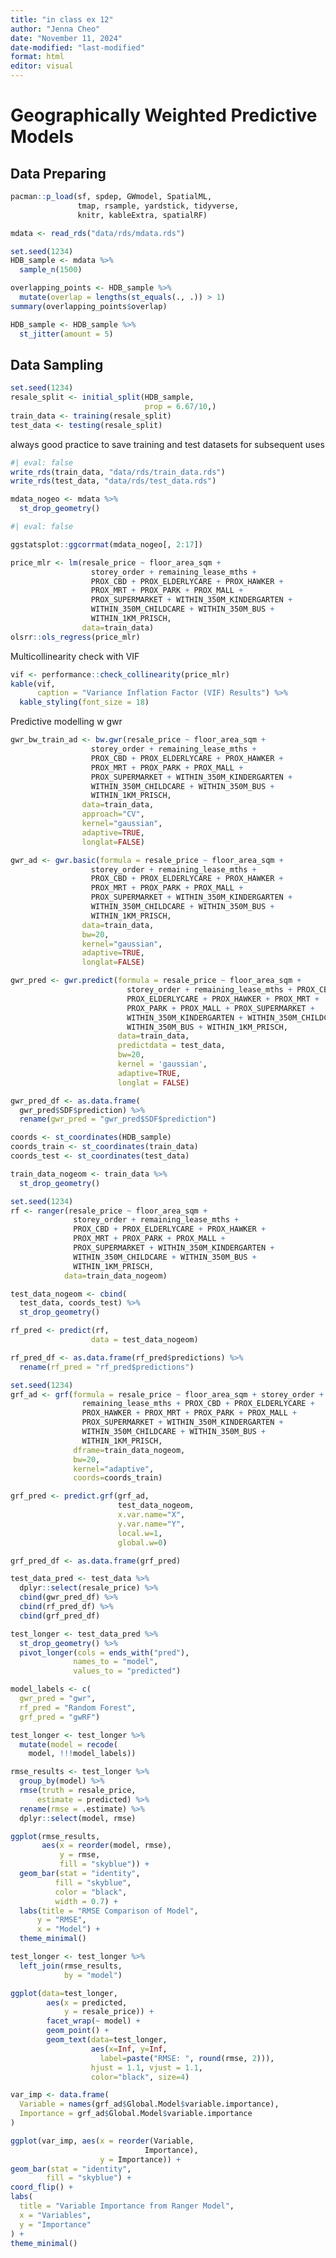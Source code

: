 ```yaml
---
title: "in class ex 12"
author: "Jenna Cheo"
date: "November 11, 2024"
date-modified: "last-modified"
format: html
editor: visual
---
```


# Geographically Weighted Predictive Models

## Data Preparing

```r
pacman::p_load(sf, spdep, GWmodel, SpatialML, 
               tmap, rsample, yardstick, tidyverse,
               knitr, kableExtra, spatialRF)
```

```r
mdata <- read_rds("data/rds/mdata.rds")
```

```r
set.seed(1234)
HDB_sample <- mdata %>%
  sample_n(1500)
```

```r
overlapping_points <- HDB_sample %>%
  mutate(overlap = lengths(st_equals(., .)) > 1)
summary(overlapping_points$overlap)
```

```r
HDB_sample <- HDB_sample %>%
  st_jitter(amount = 5)
```

## Data Sampling

```r
set.seed(1234)
resale_split <- initial_split(HDB_sample, 
                              prop = 6.67/10,)
train_data <- training(resale_split)
test_data <- testing(resale_split)
```

always good practice to save training and test datasets for subsequent uses

```r
#| eval: false
write_rds(train_data, "data/rds/train_data.rds")
write_rds(test_data, "data/rds/test_data.rds")
```

```r
mdata_nogeo <- mdata %>%
  st_drop_geometry()
```

```r
#| eval: false

ggstatsplot::ggcorrmat(mdata_nogeo[, 2:17])
```

```r
price_mlr <- lm(resale_price ~ floor_area_sqm +
                  storey_order + remaining_lease_mths +
                  PROX_CBD + PROX_ELDERLYCARE + PROX_HAWKER +
                  PROX_MRT + PROX_PARK + PROX_MALL + 
                  PROX_SUPERMARKET + WITHIN_350M_KINDERGARTEN +
                  WITHIN_350M_CHILDCARE + WITHIN_350M_BUS +
                  WITHIN_1KM_PRISCH,
                data=train_data)
olsrr::ols_regress(price_mlr)
```

Multicollinearity check with VIF

```r
vif <- performance::check_collinearity(price_mlr)
kable(vif, 
      caption = "Variance Inflation Factor (VIF) Results") %>%
  kable_styling(font_size = 18) 
```

Predictive modelling w gwr

```r
gwr_bw_train_ad <- bw.gwr(resale_price ~ floor_area_sqm +
                  storey_order + remaining_lease_mths +
                  PROX_CBD + PROX_ELDERLYCARE + PROX_HAWKER +
                  PROX_MRT + PROX_PARK + PROX_MALL + 
                  PROX_SUPERMARKET + WITHIN_350M_KINDERGARTEN +
                  WITHIN_350M_CHILDCARE + WITHIN_350M_BUS +
                  WITHIN_1KM_PRISCH,
                data=train_data,
                approach="CV",
                kernel="gaussian",
                adaptive=TRUE,
                longlat=FALSE)
```

```r
gwr_ad <- gwr.basic(formula = resale_price ~ floor_area_sqm +
                  storey_order + remaining_lease_mths +
                  PROX_CBD + PROX_ELDERLYCARE + PROX_HAWKER +
                  PROX_MRT + PROX_PARK + PROX_MALL + 
                  PROX_SUPERMARKET + WITHIN_350M_KINDERGARTEN +
                  WITHIN_350M_CHILDCARE + WITHIN_350M_BUS +
                  WITHIN_1KM_PRISCH,
                data=train_data,
                bw=20,
                kernel="gaussian",
                adaptive=TRUE,
                longlat=FALSE)
```

```r
gwr_pred <- gwr.predict(formula = resale_price ~ floor_area_sqm +
                          storey_order + remaining_lease_mths + PROX_CBD +
                          PROX_ELDERLYCARE + PROX_HAWKER + PROX_MRT + 
                          PROX_PARK + PROX_MALL + PROX_SUPERMARKET + 
                          WITHIN_350M_KINDERGARTEN + WITHIN_350M_CHILDCARE +
                          WITHIN_350M_BUS + WITHIN_1KM_PRISCH, 
                        data=train_data, 
                        predictdata = test_data, 
                        bw=20, 
                        kernel = 'gaussian', 
                        adaptive=TRUE, 
                        longlat = FALSE)
```

```r
gwr_pred_df <- as.data.frame(
  gwr_pred$SDF$prediction) %>%
  rename(gwr_pred = "gwr_pred$SDF$prediction")
```

```r
coords <- st_coordinates(HDB_sample)
coords_train <- st_coordinates(train_data)
coords_test <- st_coordinates(test_data)
```

```r
train_data_nogeom <- train_data %>% 
  st_drop_geometry()
```

```r
set.seed(1234)
rf <- ranger(resale_price ~ floor_area_sqm +
              storey_order + remaining_lease_mths +
              PROX_CBD + PROX_ELDERLYCARE + PROX_HAWKER +
              PROX_MRT + PROX_PARK + PROX_MALL + 
              PROX_SUPERMARKET + WITHIN_350M_KINDERGARTEN +
              WITHIN_350M_CHILDCARE + WITHIN_350M_BUS +
              WITHIN_1KM_PRISCH,
            data=train_data_nogeom)
```

```r
test_data_nogeom <- cbind(
  test_data, coords_test) %>%
  st_drop_geometry()
```

```r
rf_pred <- predict(rf,
                  data = test_data_nogeom)
```

```r
rf_pred_df <- as.data.frame(rf_pred$predictions) %>%
  rename(rf_pred = "rf_pred$predictions")
```

```r
set.seed(1234)
grf_ad <- grf(formula = resale_price ~ floor_area_sqm + storey_order +
                remaining_lease_mths + PROX_CBD + PROX_ELDERLYCARE + 
                PROX_HAWKER + PROX_MRT + PROX_PARK + PROX_MALL + 
                PROX_SUPERMARKET + WITHIN_350M_KINDERGARTEN +
                WITHIN_350M_CHILDCARE + WITHIN_350M_BUS +
                WITHIN_1KM_PRISCH,
              dframe=train_data_nogeom, 
              bw=20,
              kernel="adaptive",
              coords=coords_train)
```

```r
grf_pred <- predict.grf(grf_ad,
                        test_data_nogeom,
                        x.var.name="X",
                        y.var.name="Y",
                        local.w=1,
                        global.w=0)
```

```r
grf_pred_df <- as.data.frame(grf_pred)
```

```r
test_data_pred <- test_data %>%
  dplyr::select(resale_price) %>%
  cbind(gwr_pred_df) %>% 
  cbind(rf_pred_df) %>%
  cbind(grf_pred_df)
```

```r
test_longer <- test_data_pred %>%
  st_drop_geometry() %>%
  pivot_longer(cols = ends_with("pred"),
              names_to = "model",
              values_to = "predicted")
```

```r
model_labels <- c(
  gwr_pred = "gwr",
  rf_pred = "Random Forest",
  grf_pred = "gwRF")

test_longer <- test_longer %>%
  mutate(model = recode(
    model, !!!model_labels))
```

```r
rmse_results <- test_longer %>%
  group_by(model) %>%
  rmse(truth = resale_price,
      estimate = predicted) %>%
  rename(rmse = .estimate) %>%
  dplyr::select(model, rmse)
```

```r
ggplot(rmse_results,
       aes(x = reorder(model, rmse),
           y = rmse,
           fill = "skyblue")) +
  geom_bar(stat = "identity",
          fill = "skyblue", 
          color = "black", 
          width = 0.7) +
  labs(title = "RMSE Comparison of Model",
      y = "RMSE", 
      x = "Model") +
  theme_minimal()
```

```r
test_longer <- test_longer %>%
  left_join(rmse_results,
            by = "model")

ggplot(data=test_longer,
        aes(x = predicted,
            y = resale_price)) +
        facet_wrap(~ model) +
        geom_point() +
        geom_text(data=test_longer, 
                  aes(x=Inf, y=Inf,
                    label=paste("RMSE: ", round(rmse, 2))),
                  hjust = 1.1, vjust = 1.1,
                  color="black", size=4)
```

```r
var_imp <- data.frame(
  Variable = names(grf_ad$Global.Model$variable.importance),
  Importance = grf_ad$Global.Model$variable.importance
)
```

```r
ggplot(var_imp, aes(x = reorder(Variable,
                              Importance),
                    y = Importance)) +
geom_bar(stat = "identity",
        fill = "skyblue") +
coord_flip() +
labs(
  title = "Variable Importance from Ranger Model",
  x = "Variables",
  y = "Importance"
) +
theme_minimal()
```
